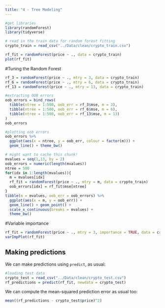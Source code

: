 ```yaml
---
title: "4 - Tree Modeling"
---
```


```r
#get libraries
library(randomForest)   
library(tidyverse)
```

```r
# read in the train data for random forest fitting
crypto_train = read_csv("../Data/clean/crypto_train.csv")

rf_fit = randomForest(price ~ ., data = crypto_train)
plot(rf_fit)
```
#Tuning the Random Forest

```r
rf_3 = randomForest(price ~ ., mtry = 3, data = crypto_train)
rf_6 = randomForest(price ~ ., mtry = 6, data = crypto_train)
rf_13 = randomForest(price ~ ., mtry = 13, data = crypto_train)
```

```r
#extracting OOB errors
oob_errors = bind_rows(
  tibble(ntree = 1:500, oob_err = rf_3$mse, m = 3),
  tibble(ntree = 1:500, oob_err = rf_6$mse, m = 6),
  tibble(ntree = 1:500, oob_err = rf_13$mse, m = 13)
)
oob_errors  
```
```r
#plotting oob errors
oob_errors %>%
  ggplot(aes(x = ntree, y = oob_err, colour = factor(m))) +
  geom_line() + theme_bw()
```

```r
# might want to cache this chunk!
mvalues = seq(1,13, by = 2)
oob_errors = numeric(length(mvalues))
ntree = 500
for(idx in 1:length(mvalues)){
  m = mvalues[idx]
  rf_fit = randomForest(price ~ ., mtry = m, data = crypto_train)
  oob_errors[idx] = rf_fit$mse[ntree]
}
tibble(m = mvalues, oob_err = oob_errors) %>%
  ggplot(aes(x = m, y = oob_err)) + 
  geom_line() + geom_point() + 
  scale_x_continuous(breaks = mvalues) +
  theme_bw()

```
#Variable importance

```r
rf_fit = randomForest(price ~ ., mtry = 3, importance = TRUE, data = crypto_train)
varImpPlot(rf_fit)
```
## Making predictions 

We can make predictions using `predict`, as usual:
```r
#loading test data
crypto_test = read_csv("../Data/clean/crypto_test.csv")
rf_predictions = predict(rf_fit, newdata = crypto_test)
```
We can compute the mean-squared prediction error as usual too:
```r
mean((rf_predictions - crypto_test$price)^2)
```
